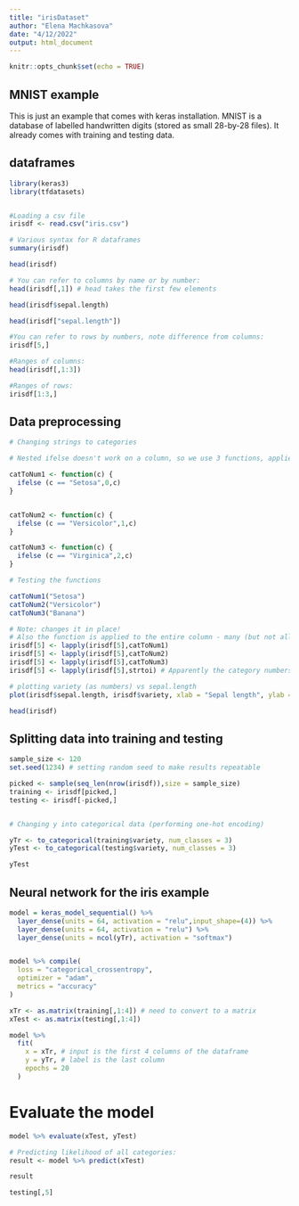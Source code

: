 ```yaml
---
title: "irisDataset"
author: "Elena Machkasova"
date: "4/12/2022"
output: html_document
---
```


```r
knitr::opts_chunk$set(echo = TRUE)
```

## MNIST example

This is just an example that comes with keras installation. MNIST is a database of labelled handwritten digits (stored as small 28-by-28 files).
It already comes with training and testing data. 

## dataframes

```r
library(keras3)
library(tfdatasets)


#Loading a csv file
irisdf <- read.csv("iris.csv")

# Various syntax for R dataframes
summary(irisdf)

head(irisdf)

# You can refer to columns by name or by number:
head(irisdf[,1]) # head takes the first few elements

head(irisdf$sepal.length)

head(irisdf["sepal.length"])
```

```r
#You can refer to rows by numbers, note difference from columns:
irisdf[5,]

#Ranges of columns:
head(irisdf[,1:3])

#Ranges of rows:
irisdf[1:3,]
```

## Data preprocessing

```r

# Changing strings to categories

# Nested ifelse doesn't work on a column, so we use 3 functions, applied one by one: 

catToNum1 <- function(c) {
  ifelse (c == "Setosa",0,c) 
}


catToNum2 <- function(c) {
  ifelse (c == "Versicolor",1,c)
}

catToNum3 <- function(c) {
  ifelse (c == "Virginica",2,c)
}

# Testing the functions

catToNum1("Setosa")
catToNum2("Versicolor")
catToNum3("Banana")

# Note: changes it in place! 
# Also the function is applied to the entire column - many (but not all) functions in R may be used this way
irisdf[5] <- lapply(irisdf[5],catToNum1)
irisdf[5] <- lapply(irisdf[5],catToNum2)
irisdf[5] <- lapply(irisdf[5],catToNum3)
irisdf[5] <- lapply(irisdf[5],strtoi) # Apparently the category numbers in irisdf[5] are stored as strings; convert to numbers

# plotting variety (as numbers) vs sepal.length
plot(irisdf$sepal.length, irisdf$variety, xlab = "Sepal length", ylab = "Variety")

head(irisdf)
```

## Splitting data into training and testing

```r
sample_size <- 120
set.seed(1234) # setting random seed to make results repeatable

picked <- sample(seq_len(nrow(irisdf)),size = sample_size)
training <- irisdf[picked,]
testing <- irisdf[-picked,]


# Changing y into categorical data (performing one-hot encoding)

yTr <- to_categorical(training$variety, num_classes = 3)
yTest <- to_categorical(testing$variety, num_classes = 3)

yTest

```

## Neural network for the iris example

```r

model = keras_model_sequential() %>%
  layer_dense(units = 64, activation = "relu",input_shape=(4)) %>%
  layer_dense(units = 64, activation = "relu") %>%
  layer_dense(units = ncol(yTr), activation = "softmax")


model %>% compile(
  loss = "categorical_crossentropy",
  optimizer = "adam", 
  metrics = "accuracy"
)

xTr <- as.matrix(training[,1:4]) # need to convert to a matrix
xTest <- as.matrix(testing[,1:4])

model %>% 
  fit(
    x = xTr, # input is the first 4 columns of the dataframe
    y = yTr, # label is the last column
    epochs = 20
  )

```

# Evaluate the model

```r
model %>% evaluate(xTest, yTest)

# Predicting likelihood of all categories:
result <- model %>% predict(xTest)

result

testing[,5]

```
